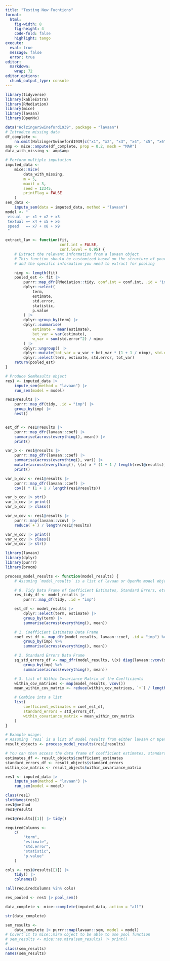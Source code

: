 ```yaml
---
title: "Testing New Fucntions"
format: 
  html:
    fig-width: 8
    fig-height: 4
    code-fold: false
    highlight: tango
execute: 
  eval: true
  message: false
  error: true
editor: 
  markdown: 
    wrap: 72
editor_options: 
  chunk_output_type: console
---
```


```r
library(tidyverse)
library(kableExtra)
library(RMediation)
library(mice)
library(lavaan)
library(OpenMx)
```



```r
data("HolzingerSwineford1939", package = "lavaan")
# Introduce missing data
df_complete <-
    na.omit(HolzingerSwineford1939[c("x1", "x2", "x3", "x4", "x5", "x6", "x7", "x8", "x9")])
amp <- mice::ampute(df_complete, prop = 0.2, mech = "MAR")
data_with_missing <- amp$amp

# Perform multiple imputation
imputed_data <-
    mice::mice(
        data_with_missing,
        m = 5,
        maxit = 3,
        seed = 12345,
        printFlag = FALSE
    )
sem_data <-
    impute_sem(data = imputed_data, method = "lavaan")
model <- "
 visual  =~ x1 + x2 + x3
 textual =~ x4 + x5 + x6
 speed   =~ x7 + x8 + x9
 "
```


```r
extract_lav <- function(fit,
                        conf.int = FALSE,
                        conf.level = 0.95) {
    # Extract the relevant information from a lavaan object
    # This function should be customized based on the structure of your lavaan objects
    # and the specific information you need to extract for pooling

    nimp <- length(fit)
    pooled_est <- fit |>
        purrr::map_dfr(RMediation::tidy, conf.int = conf.int, .id = "imp") |>
        dplyr::select(
            term,
            estimate,
            std.error,
            statistic,
            p.value
        ) |>
        dplyr::group_by(term) |>
        dplyr::summarise(
            estimate = mean(estimate),
            bet_var = var(estimate),
            w_var = sum(std.error^2) / nimp
        ) |>
        dplyr::ungroup() |>
        dplyr::mutate(tot_var = w_var + bet_var * (1 + 1 / nimp), std.error = sqrt(tot_var)) |>
        dplyr::select(term, estimate, std.error, tot_var)
    return(pooled_est)
}
```

```r
# Produce SemResults object
res1 <- imputed_data |>
    impute_sem(method = "lavaan") |>
    run_sem(model = model)

res1@results |>
    purrr::map_df(tidy, .id = "imp") |>
    group_by(imp) |>
    nest()


est_df <- res1@results |>
    purrr::map_dfr(lavaan::coef) |>
    summarise(across(everything(), mean)) |>
    print()

var_b <- res1@results |>
    purrr::map_dfr(lavaan::coef) |>
    summarise(across(everything(), var)) |>
    mutate(across(everything(), \(x) x * (1 + 1 / length(res1@results)))) |>
    print()

var_b_cov <- res1@results |>
    purrr::map_dfr(lavaan::coef) |>
    cov() * (1 + 1 / length(res1@results))

var_b_cov |> str()
var_b_cov |> print()
var_b_cov |> class()

var_w_cov <- res1@results |>
    purrr::map(lavaan::vcov) |>
    reduce(`+`) / length(res1@results)

var_w_cov |> print()
var_w_cov |> class()
var_w_cov |> str()
```


```r
library(lavaan)
library(dplyr)
library(purrr)
library(broom)

process_model_results <- function(model_results) {
    # Assuming `model_results` is a list of lavaan or OpenMx model objects

    # 0. Tidy Data Frame of Coefficient Estimates, Standard Errors, etc.
    res_tidy_df <- model_results |>
        purrr::map_df(tidy, .id = "imp")

    est_df <- model_results |>
        dplyr::select(term, estimate) |>
        group_by(term) |>
        summarise(across(everything(), mean))

    # 1. Coefficient Estimates Data Frame
    coef_est_df <- map_dfr(model_results, lavaan::coef, .id = "imp") %>%
        group_by(imp) %>%
        summarise(across(everything(), mean))

    # 2. Standard Errors Data Frame
    sq_std_errors_df <- map_dfr(model_results, \(x) diag(lavaan::vcov(x)), .id = "imp") %>%
        group_by(imp) %>%
        summarise(across(everything(), mean))

    # 3. List of Within Covariance Matrix of the Coefficients
    within_cov_matrices <- map(model_results, vcov())
    mean_within_cov_matrix <- reduce(within_cov_matrices, `+`) / length(within_cov_matrices)

    # Combine into a list
    list(
        coefficient_estimates = coef_est_df,
        standard_errors = std_errors_df,
        within_covariance_matrix = mean_within_cov_matrix
    )
}

# Example usage:
# Assuming `res1` is a list of model results from either lavaan or OpenMx
result_objects <- process_model_results(res1@results)

# You can then access the data frame of coefficient estimates, standard errors, and the within covariance matrix like this:
estimates_df <- result_objects$coefficient_estimates
standard_errors_df <- result_objects$standard_errors
within_cov_matrix <- result_objects$within_covariance_matrix

```

```r
res1 <- imputed_data |>
    impute_sem(method = "lavaan") |>
    run_sem(model = model)

class(res1)
slotNames(res1)
res1@method
res1@results

res1@results[[1]] |> tidy()

requiredColumns <-
    c(
        "term",
        "estimate",
        "std.error",
        "statistic",
        "p.value"
    )

cols <- res1@results[[1]] |>
    tidy() |>
    colnames()

!all(requiredColumns %in% cols)
```

```r
res_pooled <- res1 |> pool_sem()
```


```r
data_complete <- mice::complete(imputed_data, action = "all")

str(data_complete)

sem_results <-
    data_complete |> purrr::map(lavaan::sem, model = model)
# Covert it to mice::mira object to be able to use pool function
# sem_results <- mice::as.mira(sem_results) |> print()
#
class(sem_results)
names(sem_results)
```
